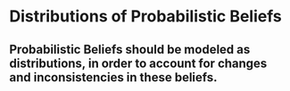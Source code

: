 Distributions of Probabilistic Beliefs
========================================================
Probabilistic Beliefs should be modeled as distributions, in order to account for changes and inconsistencies in these beliefs.
-------------------------------------------------------------------------------------------------------------------------------